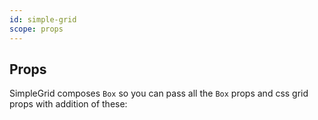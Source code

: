 ```yaml
---
id: simple-grid
scope: props
---
```


## Props

SimpleGrid composes `Box` so you can pass all the `Box` props and css grid props
with addition of these:

<PropsTable of='SimpleGrid' />
